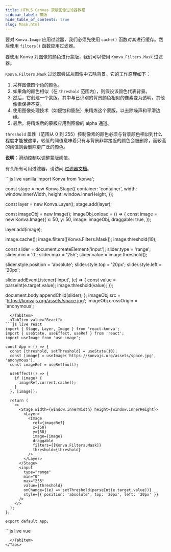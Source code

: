 ```yaml
---
title: HTML5 Canvas 蒙版图像过滤器教程
sidebar_label: 蒙版
hide_table_of_contents: true
slug: Mask.html
---
```


要对 `Konva.Image` 应用过滤器，我们必须先使用 `cache()` 函数对其进行缓存。然后使用 `filters()` 函数应用过滤器。

要使用 Konva 对图像的颜色进行蒙版，我们可以使用 `Konva.Filters.Mask` 过滤器。

`Konva.Filters.Mask` 过滤器尝试从图像中去除背景。它的工作原理如下：
1. 采样图像四个角的颜色。
2. 如果角的颜色相似（在 `threshold` 范围内），则假设该颜色代表背景。
3. 然后，它创建一个蒙版，其中与已识别的背景颜色相似的像素变为透明，其他像素保持不变。
4. 使用图像处理技术（如侵蚀和膨胀）来精炼这个蒙版，以去除噪声和平滑边缘。
5. 最后，将精炼后的蒙版应用到图像的 alpha 通道。

`threshold` 属性（范围从 0 到 255）控制像素的颜色必须与背景颜色相似到什么程度才能被遮罩。较低的阈值意味着只有与背景非常接近的颜色会被删除，而较高的阈值则会删除更广泛的颜色。

**说明**：滑动控制以调整蒙版阈值。

有关所有可用过滤器，请访问 [过滤器文档](/api/Konva.Filters.html)。


<Tabs>
  <TabItem value="Vanilla" default>
```js live vanilla
import Konva from 'konva';

const stage = new Konva.Stage({
  container: 'container',
  width: window.innerWidth,
  height: window.innerHeight,
});

const layer = new Konva.Layer();
stage.add(layer);

const imageObj = new Image();
imageObj.onload = () => {
  const image = new Konva.Image({
    x: 50,
    y: 50,
    image: imageObj,
    draggable: true,
  });

  layer.add(image);

  image.cache();
  image.filters([Konva.Filters.Mask]);
  image.threshold(10);

  const slider = document.createElement('input');
  slider.type = 'range';
  slider.min = '0';
  slider.max = '255';
  slider.value = image.threshold();

  slider.style.position = 'absolute';
  slider.style.top = '20px';
  slider.style.left = '20px';

  slider.addEventListener('input', (e) => {
    const value = parseInt(e.target.value);
    image.threshold(value);
  });

  document.body.appendChild(slider);
};
imageObj.src = 'https://konvajs.org/assets/space.jpg';
imageObj.crossOrigin = 'anonymous';
```
  </TabItem>
  <TabItem value="React">
```js live react
import { Stage, Layer, Image } from 'react-konva';
import { useState, useEffect, useRef } from 'react';
import useImage from 'use-image';

const App = () => {
  const [threshold, setThreshold] = useState(10);
  const [image] = useImage('https://konvajs.org/assets/space.jpg', 'anonymous');
  const imageRef = useRef(null);

  useEffect(() => {
    if (image) {
      imageRef.current.cache();
    }
  }, [image]);

  return (
    <>
      <Stage width={window.innerWidth} height={window.innerHeight}>
        <Layer>
          <Image
            ref={imageRef}
            x={50}
            y={50}
            image={image}
            draggable
            filters={[Konva.Filters.Mask]}
            threshold={threshold}
          />
        </Layer>
      </Stage>
      <input
        type="range"
        min="0"
        max="255"
        value={threshold}
        onChange={(e) => setThreshold(parseInt(e.target.value))}
        style={{ position: 'absolute', top: '20px', left: '20px' }}
      />
    </>
  );
};

export default App;
```
  </TabItem>
  <TabItem value="Vue">
```js live vue
<template>
  <div>
    <v-stage :config="stageSize">
      <v-layer>
        <v-image
          ref="imageNode"
          :config="{
            x: 50,
            y: 50,
            image: image,
            draggable: true,
            filters: [Konva.Filters.Mask],
            threshold: threshold,
          }"
        />
      </v-layer>
    </v-stage>
    <input
      type="range"
      min="0"
      max="255"
      :value="threshold"
      @input="handleSlider"
      style="position: absolute; top: 20px; left: 20px"
    />
  </div>
</template>

<script setup>
import { ref, watch, nextTick } from 'vue';
import { useImage } from 'vue-konva';
import Konva from 'konva';

const stageSize = {
  width: window.innerWidth,
  height: window.innerHeight,
};

const threshold = ref(10);
const imageNode = ref(null);
const [image] = useImage('https://konvajs.org/assets/space.jpg', 'anonymous');

watch(image, async (newImage) => {
  if (newImage) {
    // 等待下一个 DOM 更新
    await nextTick();
    // 现在图像组件已完全更新
    imageNode.value.getNode().cache();
  }
});

const handleSlider = (e) => {
  threshold.value = parseInt(e.target.value);
};
</script>
```
  </TabItem>
</Tabs>